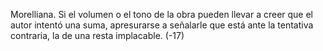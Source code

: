 Morelliana.
Si el volumen o el tono de la obra pueden llevar a creer que el autor intentó
una suma, apresurarse a señalarle que está ante la tentativa contraria, la de una
resta implacable.
(-17)
